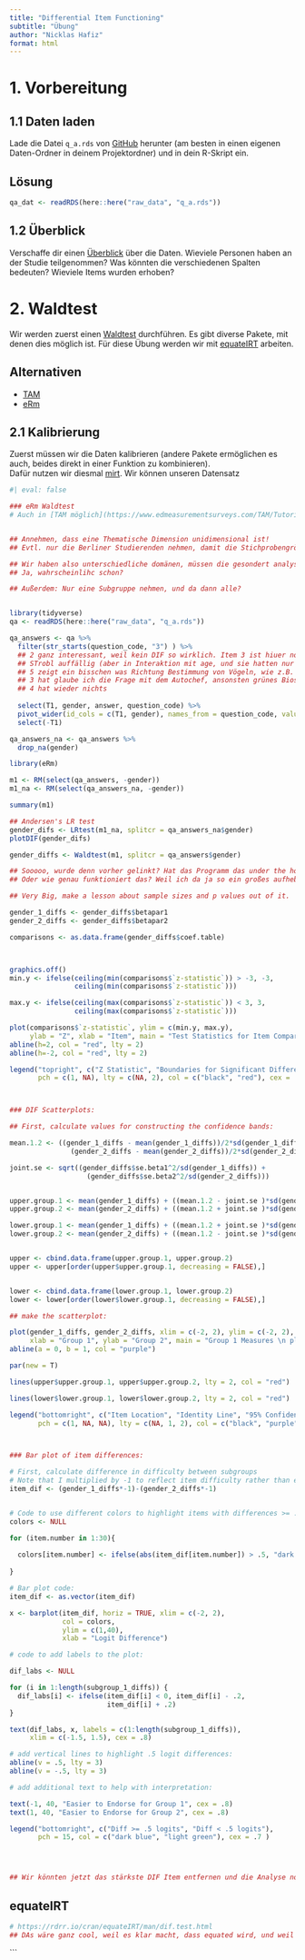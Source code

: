 ```yaml
---
title: "Differential Item Functioning"
subtitle: "Übung"
author: "Nicklas Hafiz"
format: html
---
```


# 1. Vorbereitung

## 1.1 Daten laden

Lade die Datei `q_a.rds` von [GitHub](https://github.com/nickhaf/IRT_workshop/tree/main/raw_data) herunter (am besten in einen eigenen Daten-Ordner in deinem Projektordner) und in dein R-Skript ein.

:::{.callout-caution}
## Lösung

```r
qa_dat <- readRDS(here::here("raw_data", "q_a.rds"))
```


:::

## 1.2 Überblick
Verschaffe dir einen [Überblick]() über die Daten. Wieviele Personen haben an der Studie teilgenommen? Was könnten die verschiedenen Spalten bedeuten? Wieviele Items wurden erhoben? 

# 2. Waldtest
Wir werden zuerst einen [Waldtest]() durchführen. 
Es gibt diverse Pakete, mit denen dies möglich ist. Für diese Übung werden wir mit [equateIRT](https://cran.r-project.org/web/packages/equateIRT/vignettes/equateIRT_tutorial.html) arbeiten.  

:::{.callout-note}
## Alternativen
- [TAM](https://www.edmeasurementsurveys.com/TAM/Tutorials/7DIF.htm)  
- [eRm](https://bookdown.org/chua/new_rasch_demo2/DIF.html) 
:::

## 2.1 Kalibrierung
Zuerst müssen wir die Daten kalibrieren (andere Pakete ermöglichen es auch, beides direkt in einer Funktion zu kombinieren).  
Dafür nutzen wir diesmal [mirt](https://cran.r-project.org/web/packages/mirt/index.html). Wir können unseren Datensatz



```r
#| eval: false

### eRm Waldtest
# Auch in [TAM möglich](https://www.edmeasurementsurveys.com/TAM/Tutorials/7DIF.htm). 


## Annehmen, dass eine Thematische Dimension unidimensional ist!
## Evtl. nur die Berliner Studierenden nehmen, damit die Stichprobengröße realistischer wird. 

## Wir haben also unterschiedliche domänen, müssen die gesondert analysiert werden?
## Ja, wahrscheinlihc schon?

## Außerdem: Nur eine Subgruppe nehmen, und da dann alle? 


library(tidyverse)
qa <- readRDS(here::here("raw_data", "q_a.rds"))

qa_answers <- qa %>%
  filter(str_starts(question_code, "3") ) %>%
  ## 2 ganz interessant, weil kein DIF so wirklich. Item 3 ist hiuer noch mit am auffälligsten, und war auch im Paper von 
  ## STrobl auffällig (aber in Interaktion mit age, und sie hatten nur studierende aus bayern genommen). 
  ## 5 zeigt ein bisschen was Richtung Bestimmung von Vögeln, wie z.B. im anderen Paper. 
  ## 3 hat glaube ich die Frage mit dem Autochef, ansonsten grünes Biosiegel.
  ## 4 hat wieder nichts
  
  select(T1, gender, answer, question_code) %>%
  pivot_wider(id_cols = c(T1, gender), names_from = question_code, values_from = answer) %>%
  select(-T1)

qa_answers_na <- qa_answers %>%
  drop_na(gender)

library(eRm)

m1 <- RM(select(qa_answers, -gender))
m1_na <- RM(select(qa_answers_na, -gender))

summary(m1)

## Andersen's LR test
gender_difs <- LRtest(m1_na, splitcr = qa_answers_na$gender)
plotDIF(gender_difs)

gender_diffs <- Waldtest(m1, splitcr = qa_answers$gender)

## Sooooo, wurde denn vorher gelinkt? Hat das Programm das under the hood direkt gemacht? 
## Oder wie genau funktioniert das? Weil ich da ja so ein großes aufheben drum mache.

## Very Big, make a lesson about sample sizes and p values out of it. 

gender_1_diffs <- gender_diffs$betapar1
gender_2_diffs <- gender_diffs$betapar2

comparisons <- as.data.frame(gender_diffs$coef.table)



graphics.off()
min.y <- ifelse(ceiling(min(comparisons$`z-statistic`)) > -3, -3, 
                ceiling(min(comparisons$`z-statistic`)))

max.y <- ifelse(ceiling(max(comparisons$`z-statistic`)) < 3, 3, 
                ceiling(max(comparisons$`z-statistic`)))

plot(comparisons$`z-statistic`, ylim = c(min.y, max.y),
     ylab = "Z", xlab = "Item", main = "Test Statistics for Item Comparisons \nbetween gender 1 and gender 2")
abline(h=2, col = "red", lty = 2)
abline(h=-2, col = "red", lty = 2)

legend("topright", c("Z Statistic", "Boundaries for Significant Difference"),
       pch = c(1, NA), lty = c(NA, 2), col = c("black", "red"), cex = .7)



### DIF Scatterplots:

## First, calculate values for constructing the confidence bands:

mean.1.2 <- ((gender_1_diffs - mean(gender_1_diffs))/2*sd(gender_1_diffs) +
               (gender_2_diffs - mean(gender_2_diffs))/2*sd(gender_2_diffs))

joint.se <- sqrt((gender_diffs$se.beta1^2/sd(gender_1_diffs)) +
                   (gender_diffs$se.beta2^2/sd(gender_2_diffs)))


upper.group.1 <- mean(gender_1_diffs) + ((mean.1.2 - joint.se )*sd(gender_1_diffs))
upper.group.2 <- mean(gender_2_diffs) + ((mean.1.2 + joint.se )*sd(gender_2_diffs))

lower.group.1 <- mean(gender_1_diffs) + ((mean.1.2 + joint.se )*sd(gender_1_diffs))
lower.group.2 <- mean(gender_2_diffs) + ((mean.1.2 - joint.se )*sd(gender_2_diffs))


upper <- cbind.data.frame(upper.group.1, upper.group.2)
upper <- upper[order(upper$upper.group.1, decreasing = FALSE),]


lower <- cbind.data.frame(lower.group.1, lower.group.2)
lower <- lower[order(lower$lower.group.1, decreasing = FALSE),]

## make the scatterplot:

plot(gender_1_diffs, gender_2_diffs, xlim = c(-2, 2), ylim = c(-2, 2),
     xlab = "Group 1", ylab = "Group 2", main = "Group 1 Measures \n plotted against \n Group 2 Measures")
abline(a = 0, b = 1, col = "purple")

par(new = T)

lines(upper$upper.group.1, upper$upper.group.2, lty = 2, col = "red")

lines(lower$lower.group.1, lower$lower.group.2, lty = 2, col = "red")

legend("bottomright", c("Item Location", "Identity Line", "95% Confidence Band"),
       pch = c(1, NA, NA), lty = c(NA, 1, 2), col = c("black", "purple", "red"))



### Bar plot of item differences:

# First, calculate difference in difficulty between subgroups
# Note that I multiplied by -1 to reflect item difficulty rather than easiness (eRm quirk):
item_dif <- (gender_1_diffs*-1)-(gender_2_diffs*-1)


# Code to use different colors to highlight items with differences >= .5 logits:
colors <- NULL

for (item.number in 1:30){
  
  colors[item.number] <- ifelse(abs(item_dif[item.number]) > .5, "dark blue", "light green")
  
}

# Bar plot code:
item_dif <- as.vector(item_dif)

x <- barplot(item_dif, horiz = TRUE, xlim = c(-2, 2), 
             col = colors,
             ylim = c(1,40), 
             xlab = "Logit Difference")

# code to add labels to the plot:

dif_labs <- NULL

for (i in 1:length(subgroup_1_diffs)) {
  dif_labs[i] <- ifelse(item_dif[i] < 0, item_dif[i] - .2,
                        item_dif[i] + .2)
}

text(dif_labs, x, labels = c(1:length(subgroup_1_diffs)),
     xlim = c(-1.5, 1.5), cex = .8)

# add vertical lines to highlight .5 logit differences:
abline(v = .5, lty = 3)
abline(v = -.5, lty = 3)

# add additional text to help with interpretation:

text(-1, 40, "Easier to Endorse for Group 1", cex = .8)
text(1, 40, "Easier to Endorse for Group 2", cex = .8)

legend("bottomright", c("Diff >= .5 logits", "Diff < .5 logits"),
       pch = 15, col = c("dark blue", "light green"), cex = .7 )




## Wir könnten jetzt das stärkste DIF Item entfernen und die Analyse nochmal durchführen. Ist das wirklich So?! Oder splitted das paket schon nach Items? Lassen wir aber, let's take a quick look at rasch trees! 
```


## equateIRT

```r
# https://rdrr.io/cran/equateIRT/man/dif.test.html
## DAs wäre ganz cool, weil es klar macht, dass equated wird, und weil das paper auch recht fresh ist dazu. 
```


```

